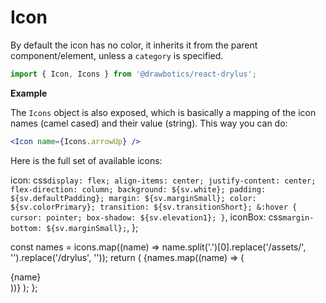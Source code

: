 



# Icon
By default the icon has no color, it inherits it from the parent component/element, unless a `category` is specified.
```jsx
import { Icon, Icons } from '@drawbotics/react-drylus';
```

__Example__
<Playground component={Icon}>
  <Icon name="globe" />
</Playground>

The `Icons` object is also exposed, which is basically a mapping of the icon names (camel cased) and their value (string). This way you can do:
```jsx
<Icon name={Icons.arrowUp} />
```


Here is the full set of available icons:

  icon: css`
    display: flex;
    align-items: center;
    justify-content: center;
    flex-direction: column;
    background: ${sv.white};
    padding: ${sv.defaultPadding};
    margin: ${sv.marginSmall};
    color: ${sv.colorPrimary};
    transition: ${sv.transitionShort};
    &:hover {
      cursor: pointer;
      box-shadow: ${sv.elevation1};
    }
  `,
  iconBox: css`
    margin-bottom: ${sv.marginSmall};
  `,
};

  const names = icons.map((name) => name.split('.')[0].replace('/assets/', '').replace('/drylus', ''));
  return (
    <Flex wrap>
      {names.map((name) => (
        <FlexItem key={name} flex={1/4}>
          <div className={styles.icon}>
            <div className={styles.iconBox}>
              <Icon name={name} />
            </div>
            <div>{name}</div>
          </div>
        </FlexItem>
      ))}
    </Flex>
  );
};

<Icons />
